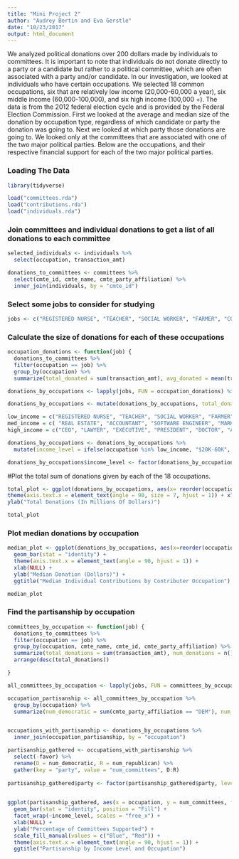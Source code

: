 ```yaml
---
title: "Mini Project 2"
author: "Audrey Bertin and Eva Gerstle"
date: "10/23/2017"
output: html_document
---
```


We analyzed political donations over 200 dollars made by individuals to committees. It is important to note that individuals do not donate directly to a party or a candidate but rather to a political committee, which are often associated with a party and/or candidate. In our investigation, we looked at individuals who have certain occupations. We selected 18 common occupations, six that are relatively low income (20,000-60,000 a year), six middle income (60,000-100,000), and six high income (100,000 +). The data is from the 2012 federal election cycle and is provided by the Federal Election Commission. First we looked at the average and median size of the donation by occupation type, regardless of which candidate or party the donation was going to. Next we looked at which party those donations are going to. We looked only at the committees that are associated with one of the two major political parties. Below are the occupations, and their respective financial support for each of the two major political parties. 

### Loading The Data

```r
library(tidyverse)

load("committees.rda")
load("contributions.rda")
load("individuals.rda")
```

### Join committees and individual donations to get a list of all donations to each committee
```r

selected_individuals <- individuals %>%
  select(occupation, transaction_amt)

donations_to_committees <- committees %>% 
  select(cmte_id, cmte_name, cmte_party_affiliation) %>%
  inner_join(individuals, by = "cmte_id") 
```

### Select some jobs to consider for studying

```r

jobs <- c("REGISTERED NURSE", "TEACHER", "SOCIAL WORKER", "FARMER", "CONSTRUCTION", "RANCHER", "REAL ESTATE", "ACCOUNTANT", "SOFTWARE ENGINEER", "MARKETING", "CONSULTANT", "CONTRACTOR", "CEO", "LAWYER", "EXECUTIVE", "PRESIDENT", "DOCTOR", "ANESTHESIOLOGIST")

```

### Calculate the size of donations for each of these occupations

```r

occupation_donations <- function(job) {
  donations_to_committees %>%
  filter(occupation == job) %>%
  group_by(occupation) %>%
  summarize(total_donated = sum(transaction_amt), avg_donated = mean(transaction_amt), median_donation = median(transaction_amt), num_donations = n()) }

donations_by_occupations <- lapply(jobs, FUN = occupation_donations) %>% bind_rows()

donations_by_occupations <- mutate(donations_by_occupations, total_donated_millions = total_donated/1000000)

low_income = c("REGISTERED NURSE", "TEACHER", "SOCIAL WORKER", "FARMER", "CONSTRUCTION", "RANCHER")
med_income = c( "REAL ESTATE", "ACCOUNTANT", "SOFTWARE ENGINEER", "MARKETING", "CONSULTANT", "CONTRACTOR")
high_income = c("CEO", "LAWYER", "EXECUTIVE", "PRESIDENT", "DOCTOR", "ANESTHESIOLOGIST")

donations_by_occupations <- donations_by_occupations %>% 
  mutate(income_level = ifelse(occupation %in% low_income, "$20K-60K", ifelse(occupation %in% med_income, "$60k-100k", "$100K +")))

donations_by_occupations$income_level <- factor(donations_by_occupations$income_level, levels = c("$20K-60K", "$60k-100k", "$100K +"))


```



#Plot the total sum of donations given by each of the 18 occupations. 
```r

total_plot <- ggplot(donations_by_occupations, aes(x= reorder(occupation,total_donated_millions), y=total_donated_millions, fill= income_level)) + geom_bar(stat = "identity") +
theme(axis.text.x = element_text(angle = 90, size = 7, hjust = 1)) + xlab(NULL) +
ylab("Total Donations (In Millions Of Dollars)")

total_plot


```


### Plot median donations by occupation

```r

median_plot <- ggplot(donations_by_occupations, aes(x=reorder(occupation,total_donated_millions), y = median_donation, fill = income_level)) +
  geom_bar(stat = "identity") +
  theme(axis.text.x = element_text(angle = 90, hjust = 1)) +
  xlab(NULL) +
  ylab("Median Donation (Dollars)") +
  ggtitle("Median Individual Contributions by Contributer Occupation")

median_plot

```


### Find the partisanship by occupation
```r

committees_by_occupation <- function(job) {
  donations_to_committees %>%
  filter(occupation == job) %>%
  group_by(occupation, cmte_name, cmte_id, cmte_party_affiliation) %>%
  summarize(total_donations = sum(transaction_amt), num_donations = n()) %>%
  arrange(desc(total_donations))

}

all_committees_by_occupation <- lapply(jobs, FUN = committees_by_occupation) %>% bind_rows()

occupation_partisanship <- all_committees_by_occupation %>%
  group_by(occupation) %>%
  summarize(num_democratic = sum(cmte_party_affiliation == "DEM"), num_republican = sum(cmte_party_affiliation == "REP"), favor = ifelse(num_democratic > num_republican, "Dem", "Rep"))


occupations_with_partisanship <- donations_by_occupations %>%
  inner_join(occupation_partisanship, by = "occupation") 

partisanship_gathered <- occupations_with_partisanship %>%
  select(-favor) %>%
  rename(D = num_democratic, R = num_republican) %>%
  gather(key = "party", value = "num_committees", D:R)
  
partisanship_gathered$party <- factor(partisanship_gathered$party, levels = c("D", "R"))  
  

```


```r

ggplot(partisanship_gathered, aes(x = occupation, y = num_committees, fill = party)) +
  geom_bar(stat = "identity", position = "Fill") +
  facet_wrap(~income_level, scales = "free_x") +
  xlab(NULL) +
  ylab("Percentage of Committees Supported") +
  scale_fill_manual(values = c("Blue", "Red")) +
  theme(axis.text.x = element_text(angle = 90, hjust = 1)) +
  ggtitle("Partisanship by Income Level and Occupation")

```
  





